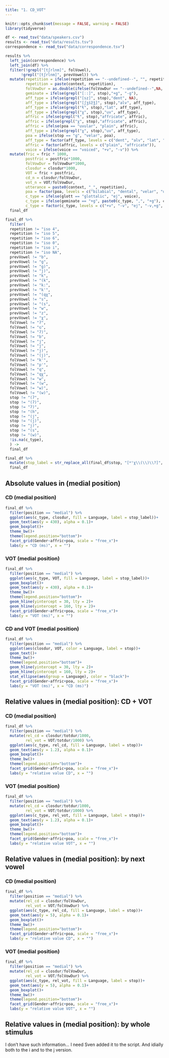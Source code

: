 ```yaml
---
title: "1. CD_VOT"
---
```


```r
knitr::opts_chunk$set(message = FALSE, warning = FALSE)
library(tidyverse)

df <- read_tsv("data/speakers.csv")
results <- read_tsv("data/results.tsv")
correspondence <- read_tsv("data/correspondence.tsv")

results %>% 
  left_join(correspondence) %>% 
  left_join(df) %>% 
  filter(!grepl("[tʃrlnm]", folVowel),
       !grepl("[tʃrlnm]", prevVowel)) %>% 
  mutate(repetition = ifelse(repetition == "--undefined--", "", repetition),
         repetition = paste(context, repetition),
         folVowDur = as.double(ifelse(folVowDur == "--undefined--",NA, folVowDur)),
         geminate = ifelse(grepl("[ː:]", stop),"+g", "-g"),
         aff_type = ifelse(grepl("[sz]", stop),"dent", NA),
         aff_type = ifelse(grepl("[ʃʒšžǯ]", stop),"alv", aff_type),
         aff_type = ifelse(grepl("ɬ", stop),"lat", aff_type),
         aff_type = ifelse(grepl("χ", stop),"uv", aff_type),
         affric = ifelse(grepl("ɬ", stop),"affricate", affric),
         affric = ifelse(grepl("χ", stop),"affricate", affric),
         affric = ifelse(poa == "uvular", "plain", affric),
         aff_type = ifelse(grepl("χ", stop),"uv", aff_type),
         poa = ifelse(stop == "ɡ", "velar", poa),
         aff_type = factor(aff_type, levels = c("dent", "alv", "lat", "uv")),
         affric = factor(affric, levels = c("plain", "affricate")),
         voice = ifelse(voice == "voiced", "+v", "-v")) %>% 
  mutate(fric = fric * 1000,
         postfric = postfric*1000,
         folVowDur = folVowDur*1000,
         closdur = closdur*1000,
         VOT = fric + postfric,
         cd_n = closdur/folVowDur,
         vot_n = VOT/folVowDur,
         utterance = paste0(context, "_", repetition),
         poa = factor(poa, levels = c("bilabial", "dental", "velar", "uvular")),
         c_type = ifelse(glott == "glottalic", "ej", voice),
         c_type = ifelse(geminate == "+g", paste0(c_type, ",", "+g"), c_type),
         c_type = factor(c_type, levels = c("+v", "-v", "ej", "-v,+g", "ej,+g"))) ->
  final_df

final_df %>%
  filter(
  repetition != "iso 4",
  repetition != "iso 5",
  repetition != "iso 6",
  repetition != "iso 0",
  repetition != "iso i",
  repetition != "iso NA",
  prevVowel != "b",
  prevVowel != "g",
  prevVowel != "g)",
  prevVowel != "j)",
  prevVowel != "k",
  prevVowel != "(k",
  prevVowel != "k:",
  prevVowel != "k'",
  prevVowel != "(qχ",
  prevVowel != "s",
  prevVowel != "(s",
  prevVowel != "w",
  prevVowel != "z",
  prevVowel != "χ",
  folVowel != "ʔ",
  folVowel != "ɢ",
  folVowel != "ʔ)",
  folVowel != "b",
  folVowel != "j",
  folVowel != "j",
  folVowel != "j)",
  folVowel != "(j)",
  folVowel != "k'",
  folVowel != "p'",
  folVowel != "q",
  folVowel != "qχ",
  folVowel != "w",
  folVowel != "(w",
  folVowel != "w)",
  folVowel != "(w)",
  stop != "(ʔ",
  stop != "(ʔ)",
  stop != "ʔ)",
  stop != "(h",
  stop != "(j",
  stop != "(j)",
  stop != "j)",
  stop != "(s",
  stop != "(w)",
  !is.na(c_type),
  ) ->
  final_df

final_df %>% 
  mutate(stop_label = str_replace_all(final_df$stop, "[ʷˤχ\\(\\)\\?]", "")) ->
  final_df
```

## Absolute values in (medial position)
### CD (medial position)
```r
final_df %>% 
  filter(position == "medial") %>%
  ggplot(aes(c_type, closdur, fill = Language, label = stop_label))+
  geom_text(aes(y = 430), alpha = 0.1)+
  geom_boxplot()+
  theme_bw()+
  theme(legend.position="bottom")+
  facet_grid(Gender~affric+poa, scale = "free_x")+
  labs(y = "CD (ms)", x = "")
```

### VOT (medial position)
```r
final_df %>% 
  filter(position == "medial") %>%
  ggplot(aes(c_type, VOT, fill = Language, label = stop_label))+
  geom_boxplot()+
  geom_text(aes(y = 430), alpha = 0.1)+
  theme_bw()+
  theme(legend.position="bottom")+
  geom_hline(yintercept = 30, lty = 2)+
  geom_hline(yintercept = 160, lty = 2)+
  facet_grid(Gender~affric+poa, scale = "free_x")+
  labs(y = "VOT (ms)", x = "")
```

### CD and VOT (medial position)
```r
final_df %>% 
  filter(position == "medial") %>%
  ggplot(aes(closdur, VOT, color = Language, label = stop))+
  geom_text()+
  theme_bw()+
  theme(legend.position="bottom")+
  geom_hline(yintercept = 30, lty = 2)+
  geom_hline(yintercept = 160, lty = 2)+
  stat_ellipse(aes(group = Language), color = "black")+
  facet_grid(Gender~affric+poa, scale = "free_x")+
  labs(y = "VOT (ms)", x = "CD (ms)")
```

## Relative values in (medial position): СD + VOT
### CD (medial position)
```r
final_df %>% 
  filter(position == "medial") %>%
  mutate(rel_cd = closdur/totdur/1000,
         rel_vot = VOT/totdur/1000) %>%
  ggplot(aes(c_type, rel_cd, fill = Language, label = stop))+
  geom_text(aes(y = 1.2), alpha = 0.1)+
  geom_boxplot()+
  theme_bw()+
  theme(legend.position="bottom")+
  facet_grid(Gender~affric+poa, scale = "free_x")+
  labs(y = "relative value CD", x = "")
```


### VOT (medial position)
```r
final_df %>% 
  filter(position == "medial") %>%
  mutate(rel_cd = closdur/totdur/1000,
         rel_vot = VOT/totdur/1000) %>%
  ggplot(aes(c_type, rel_vot, fill = Language, label = stop))+
  geom_text(aes(y = 1.2), alpha = 0.1)+
  geom_boxplot()+
  theme_bw()+
  theme(legend.position="bottom")+
  facet_grid(Gender~affric+poa, scale = "free_x")+
  labs(y = "relative value VOT", x = "")
```

## Relative values in (medial position): by next vowel
### CD (medial position)
```r
final_df %>% 
  filter(position == "medial") %>%
  mutate(rel_cd = closdur/folVowDur,
         rel_vot = VOT/folVowDur) %>%
  ggplot(aes(c_type, rel_cd, fill = Language, label = stop))+
  geom_text(aes(y = 5), alpha = 0.1)+
  geom_boxplot()+
  theme_bw()+
  theme(legend.position="bottom")+
  facet_grid(Gender~affric+poa, scale = "free_x")+
  labs(y = "relative value CD", x = "")
```


### VOT (medial position)
```r
final_df %>% 
  filter(position == "medial") %>%
  mutate(rel_cd = closdur/folVowDur,
         rel_vot = VOT/folVowDur) %>%
  ggplot(aes(c_type, rel_vot, fill = Language, label = stop))+
  geom_text(aes(y = 5), alpha = 0.1)+
  geom_boxplot()+
  theme_bw()+
  theme(legend.position="bottom")+
  facet_grid(Gender~affric+poa, scale = "free_x")+
  labs(y = "relative value VOT", x = "")
```

## Relative values in (medial position): by whole stimulus

I don't have such information... I need Sven added it to the script. And idially both to the i and to the j version.